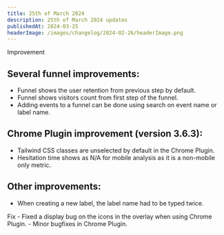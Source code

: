 ```yaml
---
title: 25th of March 2024
description: 25th of March 2024 updates
publishedAt: 2024-03-25
headerImage: /images/changelog/2024-02-26/headerImage.png
---
```


<Badge variant="noLink" className="m-0">
  <span>Improvement</span>
</Badge>

## Several funnel improvements:
- Funnel shows the user retention from previous step by default.
- Funnel shows visitors count from first step of the funnel.
- Adding events to a funnel can be done using search on event name or label name.

## Chrome Plugin improvement (version 3.6.3):
- Tailwind CSS classes are unselected by default in the Chrome Plugin.
- Hesitation time shows as N/A for mobile analysis as it is a non-mobile only metric.

## Other improvements:
- When creating a new label, the label name had to be typed twice.

<Badge variant="noLink" className="m-0">
  <span>Fix</span>
</Badge>
- Fixed a display bug on the icons in the overlay when using Chrome Plugin.
- Minor bugfixes in Chrome Plugin.